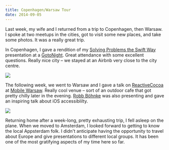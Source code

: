 ```yaml
---
title: Copenhagen/Warsaw Tour
date: 2014-09-05
---
```



Last week, my wife and I returned from a trip to Copenhagen, then Warsaw. I spoke at two meetups in the cities, got to visit some new places, and take some photos. It was a really great trip.


In Copenhagen, I gave a rendition of my [Solving Problems the Swift Way](/blog/solving-problems-the-swift-way) presentation at a [GotoNight](https://secure.trifork.com/cph-2014/freeevent/index.jsp?eventOID=6461). Great attendance with some excellent questions. Really nice city – we stayed at an Airbnb very close to the city centre.

![](13228BFEEAB14B77B9D6C2ACBEF52CA2.jpg)

The following week, we went to Warsaw and I gave a talk on [ReactiveCocoa](https://www.youtube.com/watch?v=TlgUWYrQ0sc) at [Mobile Warsaw](http://mobile-warsaw.pl/). Really cool venue – sort of an outdoor cafe that got pretty chilly later in the evening. [Robb Böhnke](https://twitter.com/ceterum_censeo) was also presenting and gave an inspiring talk about iOS accessiblilty.

![](DC7C1080615B4F91A3BAB9C194010BE2.jpg)

Returning home after a week-long, pretty exhausting trip, I fell asleep on the plane. When we moved to Amsterdam, I looked forward to getting to know the local Appsterdam folk. I didn't anticipate having the opportunity to travel about Europe and give presentations to different local groups. It has been one of the most gratifying aspects of my time here so far.


  